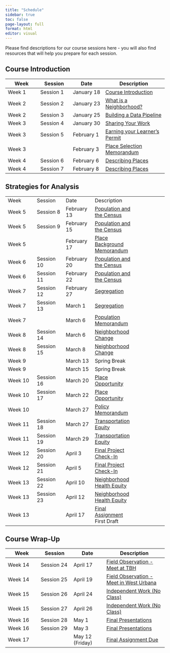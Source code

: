 ```yaml
---
title: "Schedule"
sidebar: true
toc: false
page-layout: full
format: html
editor: visual
---
```


Please find descriptions for our course sessions here - you will also find resources that will help you prepare for each session.

## Course Introduction

| Week   | Session   | Date       | Description                                                         |
|---------------|---------------|---------------|----------------------------|
| Week 1 | Session 1 | January 18 | [Course Introduction](01_introduction.qmd)                          |
| Week 2 | Session 2 | January 23 | [What is a Neighborhood?](02_neighborhood.qmd)                      |
| Week 2 | Session 3 | January 25 | [Building a Data Pipeline](03_datapipeline.qmd)                     |
| Week 3 | Session 4 | January 30 | [Sharing Your Work](04_sharing.qmd)                                 |
| Week 3 | Session 5 | February 1 | [Earning your Learner's Permit](05_permit.qmd)                      |
| Week 3 |           | February 3 | [Place Selection Memorandum](../assignments/01_place_selection.qmd) |
| Week 4 | Session 6 | February 6 | [Describing Places](06_places.qmd)                                  |
| Week 4 | Session 7 | February 8 | [Describing Places](07_places.qmd)                                  |

## Strategies for Analysis

|         |            |             |                                                                       |     |
|-------------|-------------|-------------|--------------------|-------------|
| Week    | Session    | Date        | Description                                                           |     |
| Week 5  | Session 8  | February 13 | [Population and the Census](08_census.qmd)                            |     |
| Week 5  | Session 9  | February 15 | [Population and the Census](09_census.qmd)                            |     |
| Week 5  |            | February 17 | [Place Background Memorandum](../assignments/02_place_background.qmd) |     |
| Week 6  | Session 10 | February 20 | [Population and the Census](10_projections.qmd)                       |     |
| Week 6  | Session 11 | February 22 | [Population and the Census](11_projections.qmd)                       |     |
| Week 7  | Session 12 | February 27 | [Segregation](12_segregation.qmd)                                     |     |
| Week 7  | Session 13 | March 1     | [Segregation](13_segregation.qmd)                                     |     |
| Week 7  |            | March 6     | [Population Memorandum](../assignments/03_population.qmd)             |     |
| Week 8  | Session 14 | March 6     | [Neighborhood Change](14_neighborhood.qmd)                            |     |
| Week 8  | Session 15 | March 8     | [Neighborhood Change](15_neighborhood.qmd)                            |     |
| Week 9  |            | March 13    | Spring Break                                                          |     |
| Week 9  |            | March 15    | Spring Break                                                          |     |
| Week 10 | Session 16 | March 20    | [Place Opportunity](16_opportunity.qmd)                               |     |
| Week 10 | Session 17 | March 22    | [Place Opportunity](17_opportunity.qmd)                               |     |
| Week 10 |            | March 27    | [Policy Memorandum](../assignments/04_policy.qmd)                     |     |
| Week 11 | Session 18 | March 27    | [Transportation Equity](18_transequity.qmd)                           |     |
| Week 11 | Session 19 | March 29    | [Transportation Equity](19_transequity.qmd)                           |     |
| Week 12 | Session 20 | April 3     | [Final Project Check-In](20x1_CheckIn.qmd)                            |     |
| Week 12 | Session 21 | April 5     | [Final Project Check-In](20x2_CheckIn.qmd)                            |     |
| Week 13 | Session 22 | April 10    | [Neighborhood Health Equity](20_healthequity.qmd)                     |     |
| Week 13 | Session 23 | April 12    | [Neighborhood Health Equity](21_healthequity.qmd)                     |     |
| Week 13 |            | April 17    | [Final Assignment](../assignments/05_term.qmd) First Draft            |     |

## Course Wrap-Up

| Week    | Session    | Date            | Description                                                |
|---------------|---------------|---------------|---------------------------|
| Week 14 | Session 24 | April 17        | [Field Observation - Meet at TBH](22_fieldobs.qmd)         |
| Week 14 | Session 25 | April 19        | [Field Observation - Meet in West Urbana](23_fieldobs.qmd) |
| Week 15 | Session 26 | April 24        | [Independent Work (No Class)](26_indwork.qmd)              |
| Week 15 | Session 27 | April 26        | [Independent Work (No Class)](27_indwork.qmd)              |
| Week 16 | Session 28 | May 1           | [Final Presentations](28_finalpresent.qmd)                 |
| Week 16 | Session 29 | May 3           | [Final Presentations](29_finalpresent.qmd)                 |
| Week 17 |            | May 12 (Friday) | [Final Assignment Due](../assignments/05_term.qmd)         |
